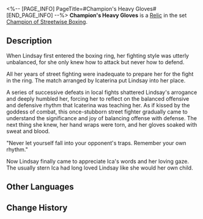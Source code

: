<%-- [PAGE_INFO]
PageTitle=#Champion's Heavy Gloves#
[END_PAGE_INFO] --%>
{{Relic Infobox
|id        = 61052
|image     = Item Champion's Heavy Gloves.png{{subst:void|<!--$UPLOAD:<<SpriteOutput/RelicFigures/IconRelic_105_2.png>-<Item Champion's Heavy Gloves.png>-<Relic Icons>>-->}}
|set       = Champion of Streetwise Boxing
|piece     = Hand
|mentions  = 
}}
{{Description|A pair of boxing gloves kept in excellent condition. Some slight wear doesn't hinder their effectiveness.}}
'''Champion's Heavy Gloves''' is a [[Relic]] in the set [[Champion of Streetwise Boxing]].

==Description==
When Lindsay first entered the boxing ring, her fighting style was utterly unbalanced, for she only knew how to attack but never how to defend. 

All her years of street fighting were inadequate to prepare her for the fight in the ring. The match arranged by Icaterina put Lindsay into her place.

A series of successive defeats in local fights shattered Lindsay's arrogance and deeply humbled her, forcing her to reflect on the balanced offensive and defensive rhythm that Icaterina was teaching her. As if kissed by the goddess of combat, this once-stubborn street fighter gradually came to understand the significance and joy of balancing offense with defense. The next thing she knew, her hand wraps were torn, and her gloves soaked with sweat and blood.

"Never let yourself fall into your opponent's traps. Remember your own rhythm."

Now Lindsay finally came to appreciate Ica's words and her loving gaze. The usually stern Ica had long loved Lindsay like she would her own child.

==Other Languages==
{{Other Languages
|en   = Champion's Heavy Gloves
|zhs  = 拳王的重炮拳套
|zht  = 拳王的重炮拳套
|ja   = チャンピオンの{{Rubi|重砲|じゅうほう}}グローブ
|ko   = 격투왕의 대포 글러브
|es   = Guantes pesados de la campeona
|fr   = Gants de championne
|ru   = Тяжёлые перчатки чемпиона
|th   = Champion's Heavy Gloves
|vi   = Găng Tay Pháo Của Quyền Vương
|de   = Schwere Handschuhe des Champions
|id   = Champion's Heavy Gloves
|pt   = Luvas Pesadas da Campeã
}}

==Change History==
{{Change History|1.0}}